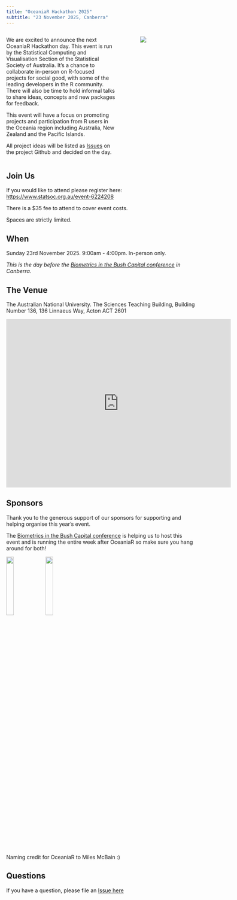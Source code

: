 ```yaml
---
title: "OceaniaR Hackathon 2025"
subtitle: "23 November 2025, Canberra"
---
```


:::: {.columns}

::: {.column width="60%"}

We are excited to announce the next OceaniaR Hackathon day. This event is run by the Statistical Computing and Visualisation Section of the Statistical Society of Australia. It's a 
chance to collaborate in-person on R-focused projects for social good, with some
of the leading developers in the R community. There will also be time to hold informal talks to share ideas, concepts and new packages for feedback.   

This event will have a focus on promoting projects and participation from R users in the Oceania region including Australia, New Zealand and the Pacific Islands. 

All project ideas will be listed as [Issues](https://github.com/StatSocAus/oceaniar-hack-2025/issues) on the project Github and decided on the day.  

:::

::: {.column width="5%"}

:::

::: {.column width="30%"}
![](logo/cbr.jpg){fig-align="right"}
:::

::::

## Join Us  

If you would like to attend please register here: [https://www.statsoc.org.au/event-6224208](https://www.statsoc.org.au/event-6224208)  

There is a $35 fee to attend to cover event costs.    

Spaces are strictly limited.


## When 

Sunday 23rd November 2025. 9:00am - 4:00pm. In-person only.

*This is the day before the [Biometrics in the Bush Capital conference](https://biometricsociety.org.au/conference2025/index.html) in Canberra.*

## The Venue   

The Australian National University. The Sciences Teaching Building, Building Number 136, 136 Linnaeus Way, Acton ACT 2601  

<iframe src="https://www.google.com/maps/embed?pb=!1m18!1m12!1m3!1d3257.1855870026807!2d149.11495087576978!3d-35.27651177272056!2m3!1f0!2f0!3f0!3m2!1i1024!2i768!4f13.1!3m3!1m2!1s0x6b164d451e009d05%3A0x267fc2598f3fc858!2sThe%20Sciences%20Teaching%20Building%2C%20Building%20Number%20136!5e0!3m2!1sen!2sau!4v1749513925419!5m2!1sen!2sau" width="600" height="450" style="border:0;" allowfullscreen="" loading="lazy" referrerpolicy="no-referrer-when-downgrade"></iframe>


## Sponsors   

Thank you to the generous support of our sponsors for supporting and helping organise this year's event.  

The [Biometrics in the Bush Capital conference](https://biometricsociety.org.au/conference2025/index.html) is helping us to host this event and is running the entire week after OceaniaR so make sure you hang around for both!

[![](logo/anu.svg){width=20%}](https://www.anu.edu.au/) 
[![](logo/SSA.png){width=20%}](https://www.statsoc.org.au/)

Naming credit for OceaniaR to Miles McBain :)  


## Questions  

If you have a question, please file an [Issue here](https://github.com/StatSocAus/oceaniar-hack-2025/issues)  

